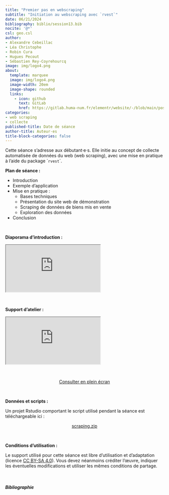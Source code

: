 ```yaml
---
title: "Premier pas en webscraping"
subtitle: "Initiation au webscraping avec `rvest`"
date: 06/21/2024
bibliography: biblio/session13.bib
nocite: '@*'
csl: geo.csl
author: 
- Alexandre Cebeillac
- Léa Christophe
- Robin Cura
- Hugues Pecout
- Sébastien Rey-Coyrehourcq
image: img/logo4.png
about:
  template: marquee
  image: img/logo4.png
  image-width: 20em
  image-shape: rounded
  links:
    - icon: github
      text: GitLab
      href: https://gitlab.huma-num.fr/elementr/website/-/blob/main/posts/seance13_webscraping.qmd
categories: 
- web scraping
- collecte
published-title: Date de séance
author-title: Auteur·es
title-block-categories: false
---
```


Cette séance s'adresse aux débutant·e·s. Elle initie au concept de collecte automatisée de données du web (web scraping), avec une mise en pratique à l'aide du package \``rvest`\`.


**Plan de séance :**

-   Introduction
-   Exemple d'application
-   Mise en pratique :
    -   Bases techniques
    -   Présentation du site web de démonstration
    -    Scraping de données de biens mis en vente
    -   Exploration des données
-   Conclusion

\

**Diaporama d'introduction :**

<object class="slide" data="https://slides.com/sebastienreycoyrehourcq/element-r-webscraping-2024#/1" type="application/pdf">

<iframe src="https://slides.com/sebastienreycoyrehourcq/element-r-webscraping-2024#/1&amp;embedded=true">

</iframe>

</object>

\

**Support d'atelier :**

::: quartodoc
<iframe class="slide2" src="https://webscraping.gitpages.huma-num.fr/rzine_webscraping/#content">

</iframe>
:::

\

<center><a href="https://webscraping.gitpages.huma-num.fr/rzine_webscraping/#content" class="btn btn-outline-success" role="button" aria-disabled="true"><i class="bi bi-eye"></i> Consulter en plein écran</a></center>

\

**Données et scripts :**

Un projet Rstudio comportant le script utilisé pendant la séance est téléchargeable ici :

<center><a href="https://gitlab.huma-num.fr/elementr/website/-/raw/main/posts/data/XXX.zip?inline=false" class="btn btn-success" role="button" aria-disabled="true"><i class="bi bi-cloud-arrow-down"></i> scraping.zip</a></center>

\

**Conditions d'utilisation :**

Le support utilisé pour cette séance est libre d'utilisation et d'adaptation (licence [CC BY-SA 4.0](https://creativecommons.org/licenses/by-sa/4.0/deed.fr)). Vous devez néanmoins créditer l'œuvre, indiquer les éventuelles modifications et utiliser les mêmes conditions de partage.

\

##### Bibliographie

::: {#refs}
:::
